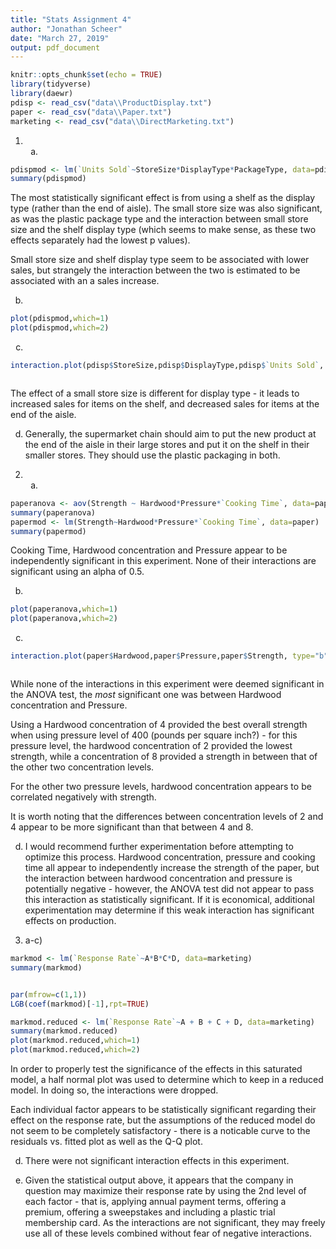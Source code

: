 ```yaml
---
title: "Stats Assignment 4"
author: "Jonathan Scheer"
date: "March 27, 2019"
output: pdf_document
---
```


```r
knitr::opts_chunk$set(echo = TRUE)
library(tidyverse)
library(daewr)
pdisp <- read_csv("data\\ProductDisplay.txt")
paper <- read_csv("data\\Paper.txt")
marketing <- read_csv("data\\DirectMarketing.txt")
```

1. a)
```r


pdispmod <- lm(`Units Sold`~StoreSize*DisplayType*PackageType, data=pdisp)
summary(pdispmod)

```
The most statistically significant effect is from using a shelf as the display type (rather than the end of aisle). The small store size was also significant, as was the plastic package type and the interaction between small store size and the shelf display type (which seems to make sense, as these two effects separately had the lowest p values).

Small store size and shelf display type seem to be associated with lower sales, but strangely the interaction between the two is estimated to be associated with an a sales increase. 

b)
```r
plot(pdispmod,which=1)
plot(pdispmod,which=2)
```


c)
```r
interaction.plot(pdisp$StoreSize,pdisp$DisplayType,pdisp$`Units Sold`, type="b",pch=c(18,24))



```
The effect of a small store size is different for display type - it leads to increased sales for items on the shelf, and decreased sales for items at the end of the aisle.


d) Generally, the supermarket chain should aim to put the new product at the end of the aisle in their large stores and put it on the shelf in their smaller stores. They should use the plastic packaging in both.

2. a)
```r
paperanova <- aov(Strength ~ Hardwood*Pressure*`Cooking Time`, data=paper)
summary(paperanova)
papermod <- lm(Strength~Hardwood*Pressure*`Cooking Time`, data=paper)
summary(papermod)

```
Cooking Time, Hardwood concentration and Pressure appear to be independently significant in this experiment. None of their interactions are significant using an alpha of 0.5.

b)
```r
plot(paperanova,which=1)
plot(paperanova,which=2)
```

c)
```r
interaction.plot(paper$Hardwood,paper$Pressure,paper$Strength, type="b",pch=c(18,24))



```
While none of the interactions in this experiment were deemed significant in the ANOVA test, the *most* significant one was between Hardwood concentration and Pressure.

Using a Hardwood concentration of 4 provided the best overall strength when using pressure level of 400 (pounds per square inch?) - for this pressure level, the hardwood concentration of 2 provided the lowest strength, while a concentration of 8 provided a strength in between that of the other two concentration levels.

For the other two pressure levels, hardwood concentration appears to be correlated negatively with strength.

It is worth noting that the differences between concentration levels of 2 and 4 appear to be more significant than that between 4 and 8.

d)
I would recommend further experimentation before attempting to optimize this process. Hardwood concentration, pressure and cooking time all appear to independently increase the strength of the paper, but the interaction between hardwood concentration and pressure is potentially negative - however, the ANOVA test did not appear to pass this interaction as statistically significant. If it is economical, additional experimentation may determine if this weak interaction has significant effects on production.


3. a-c)
```r


markmod <- lm(`Response Rate`~A*B*C*D, data=marketing)
summary(markmod)


par(mfrow=c(1,1))
LGB(coef(markmod)[-1],rpt=TRUE)

markmod.reduced <- lm(`Response Rate`~A + B + C + D, data=marketing)
summary(markmod.reduced)
plot(markmod.reduced,which=1)
plot(markmod.reduced,which=2)
```
In order to properly test the significance of the effects in this saturated model, a half normal plot was used to determine which to keep in a reduced model. In doing so, the interactions were dropped.

Each individual factor appears to be statistically significant regarding their effect on the response rate, but the assumptions of the reduced model do not seem to be completely satisfactory - there is a noticable curve to the residuals vs. fitted plot as well as the Q-Q plot.

d)
There were not significant interaction effects in this experiment.

e)
Given the statistical output above, it appears that the company in question may maximize their response rate by using the 2nd level of each factor - that is, applying annual payment terms, offering a premium, offering a sweepstakes and including a plastic trial membership card. As the interactions are not significant, they may freely use all of these levels combined without fear of negative interactions.
